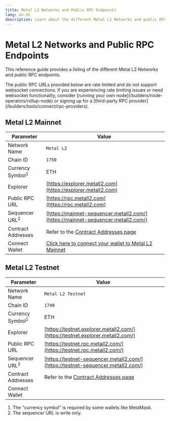 ```yaml
---
title: Metal L2 Networks and Public RPC Endpoints
lang: en-US
description: Learn about the different Metal L2 Networks and public RPC endpoints.
---
```



# Metal L2 Networks and Public RPC Endpoints

This reference guide provides a listing of the different Metal L2 Networks and public RPC endpoints.

<Callout>
  The public RPC URLs provided below are rate limited and do not support websocket connections.
  If you are experiencing rate limiting issues or need websocket functionality, consider [running your own node](/builders/node-operators/rollup-node) or signing up for a [third-party RPC provider](/builders/tools/connect/rpc-providers).
</Callout>

## Metal L2 Mainnet

| Parameter                   | Value                                                                                |
| --------------------------- | ------------------------------------------------------------------------------------ |
| Network Name                | `Metal L2`                                                                           |
| Chain ID                    | `1750`                                                                               |
| Currency Symbol<sup>1</sup> | ETH                                                                                  |
| Explorer                    | [https://explorer.metall2.com](https://explorer.metall2.com)                         |
| Public RPC URL              | [https://rpc.metall2.com](https://rpc.metall2.com)                                   |
| Sequencer URL<sup>2</sup>   | [https://mainnet-sequencer.metall2.com/](https://mainnet-sequencer.metall2.com/)     |
| Contract Addresses          | Refer to the [Contract Addresses page](/chain/addresses#mainnet)                     |
| Connect Wallet              | [Click here to connect your wallet to Metal L2 Mainnet](https://chainlist.org/?search=metal+l2) |

## Metal L2 Testnet

| Parameter                   | Value                                                                                |
| --------------------------- | ------------------------------------------------------------------------------------ |
| Network Name                | `Metal L2 Testnet`                                                                   |
| Chain ID                    | `1740`                                                                               |
| Currency Symbol<sup>1</sup> | ETH                                                                                  |
| Explorer                    | [https://testnet.explorer.metall2.com/](https://testnet.explorer.metall2.com/)       |
| Public RPC URL              | [https://testnet.rpc.metall2.com/](https://testnet.rpc.metall2.com/)                 |
| Sequencer URL<sup>2</sup>   | [https://testnet-sequencer.metall2.com/](https://testnet-sequencer.metall2.com/)     |
| Contract Addresses          | Refer to the [Contract Addresses page](/chain/addresses#testnet)                     |
| Connect Wallet              |  |

1.  The "currency symbol" is required by some wallets like MetaMask.
2.  The sequencer URL is write only.
